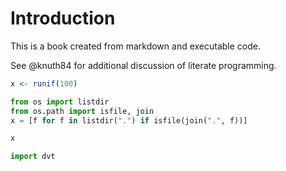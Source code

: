 # Introduction {#part-intro .unnumbered}

This is a book created from markdown and executable code.

See @knuth84 for additional discussion of literate programming.

```r
x <- runif(100)
```

```python
from os import listdir
from os.path import isfile, join
x = [f for f in listdir(".") if isfile(join(".", f))]
```

```r
x
```

```python
import dvt
```

